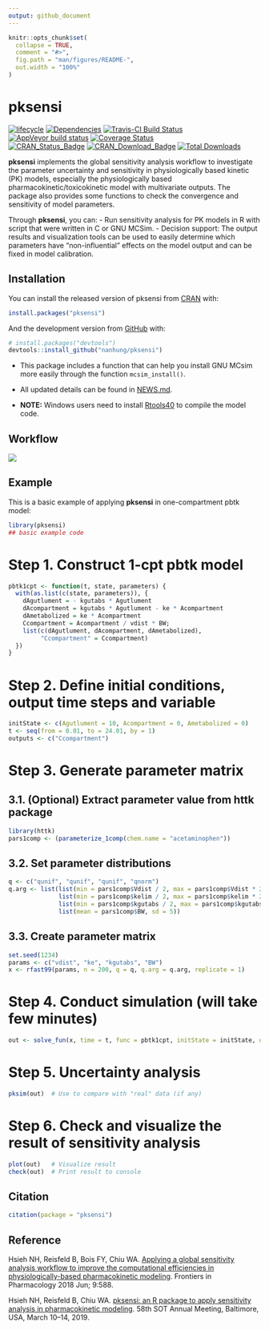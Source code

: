 ```yaml
---
output: github_document
---
```


<!-- README.md is generated from README.Rmd. Please edit that file -->

```r
knitr::opts_chunk$set(
  collapse = TRUE,
  comment = "#>",
  fig.path = "man/figures/README-",
  out.width = "100%"
)
```

# pksensi

<!-- badges: start -->
[![lifecycle](https://img.shields.io/badge/lifecycle-stable-brightgreen.svg)](https://www.tidyverse.org/lifecycle/#experimental)
[![Dependencies](https://tinyverse.netlify.com/badge/pksensi)](https://cran.r-project.org/package=pksensi)
[![Travis-CI Build Status](https://travis-ci.org/nanhung/pksensi.svg?branch=master)](https://travis-ci.org/nanhung/pksensi)
[![AppVeyor build status](https://ci.appveyor.com/api/projects/status/github/nanhung/pksensi?branch=master&svg=true)](https://ci.appveyor.com/project/nanhung/pksensi)
[![Coverage Status](https://codecov.io/gh/nanhung/pksensi/branch/master/graph/badge.svg)](https://codecov.io/gh/nanhung/pksensi?branch=master)  
[![CRAN\_Status\_Badge](http://www.r-pkg.org/badges/version-last-release/pksensi)](https://cran.r-project.org/package=pksensi)
[![CRAN\_Download\_Badge](http://cranlogs.r-pkg.org/badges/pksensi)](https://cran.r-project.org/package=pksensi)
[![Total Downloads](https://cranlogs.r-pkg.org/badges/grand-total/pksensi?color=orange)](https://CRAN.R-project.org/package=pksensi)
<!-- badges: end -->

**pksensi** implements the global sensitivity analysis workflow to investigate the parameter uncertainty and sensitivity in physiologically based kinetic (PK) models, especially the physiologically based pharmacokinetic/toxicokinetic  model with multivariate outputs. The package also provides some functions to check the convergence and sensitivity of model parameters.

Through **pksensi**, you can:
-	Run sensitivity analysis for PK models in R with script that were written in C or GNU MCSim.
-	Decision support: The output results and visualization tools can be used to easily determine which parameters have "non-influential" effects on the model output and can be fixed in model calibration. 

## Installation

You can install the released version of pksensi from [CRAN](https://CRAN.R-project.org) with:

``` r
install.packages("pksensi")
```

And the development version from [GitHub](https://github.com/) with:

``` r
# install.packages("devtools")
devtools::install_github("nanhung/pksensi")
```

- This package includes a function that can help you install GNU MCsim more easily through the function `mcsim_install()`.

- All updated details can be found in [NEWS.md](https://github.com/nanhung/pksensi/blob/master/NEWS.md).

- **NOTE:** Windows users need to install [Rtools40](https://cran.r-project.org/bin/windows/Rtools/) to compile the model code.

## Workflow

![](https://i.ibb.co/tqpDLrk/sensitivity-workflow.png)

## Example

This is a basic example of applying **pksensi** in one-compartment pbtk model:

```r
library(pksensi)
## basic example code
```

# Step 1. Construct 1-cpt pbtk model
```r
pbtk1cpt <- function(t, state, parameters) {
  with(as.list(c(state, parameters)), {
    dAgutlument = - kgutabs * Agutlument
    dAcompartment = kgutabs * Agutlument - ke * Acompartment
    dAmetabolized = ke * Acompartment
    Ccompartment = Acompartment / vdist * BW;
    list(c(dAgutlument, dAcompartment, dAmetabolized), 
         "Ccompartment" = Ccompartment) 
  })
}
```


# Step 2. Define initial conditions, output time steps and variable

```r
initState <- c(Agutlument = 10, Acompartment = 0, Ametabolized = 0)
t <- seq(from = 0.01, to = 24.01, by = 1)
outputs <- c("Ccompartment")
```

# Step 3. Generate parameter matrix 

## 3.1. (Optional) Extract parameter value from httk package

```r
library(httk)
pars1comp <- (parameterize_1comp(chem.name = "acetaminophen"))
```

## 3.2. Set parameter distributions

```r
q <- c("qunif", "qunif", "qunif", "qnorm")
q.arg <- list(list(min = pars1comp$Vdist / 2, max = pars1comp$Vdist * 2),
              list(min = pars1comp$kelim / 2, max = pars1comp$kelim * 2),
              list(min = pars1comp$kgutabs / 2, max = pars1comp$kgutabs * 2),
              list(mean = pars1comp$BW, sd = 5))
```

## 3.3. Create parameter matrix

```r
set.seed(1234)
params <- c("vdist", "ke", "kgutabs", "BW")
x <- rfast99(params, n = 200, q = q, q.arg = q.arg, replicate = 1)
```

# Step 4. Conduct simulation (will take few minutes)

```r
out <- solve_fun(x, time = t, func = pbtk1cpt, initState = initState, outnames = outputs)
```

# Step 5. Uncertainty analysis

```r
pksim(out)  # Use to compare with "real" data (if any)
```

# Step 6. Check and visualize the result of sensitivity analysis

```r
plot(out)   # Visualize result
check(out)  # Print result to console
```

## Citation


```r
citation(package = "pksensi")
```

## Reference

Hsieh NH, Reisfeld B, Bois FY, Chiu WA. [Applying a global sensitivity analysis workflow to improve the computational efficiencies in physiologically-based pharmacokinetic modeling](https://www.frontiersin.org/articles/10.3389/fphar.2018.00588/full). Frontiers in Pharmacology 2018 Jun; 9:588.

Hsieh NH, Reisfeld B, Chiu WA. [pksensi: an R package to apply sensitivity analysis in pharmacokinetic modeling](https://nanhung.rbind.io/poster/2019-SOT.pdf). 58th SOT Annual Meeting, Baltimore, USA, March 10–14, 2019.












